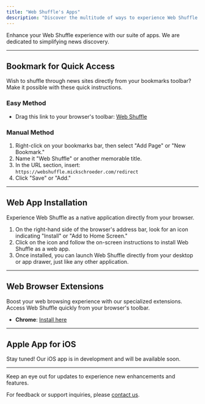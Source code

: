 ```yaml
---
title: "Web Shuffle's Apps"
description: "Discover the multitude of ways to experience Web Shuffle!"
---
```


Enhance your Web Shuffle experience with our suite of apps. We are dedicated to simplifying news discovery.

---
## Bookmark for Quick Access

Wish to shuffle through news sites directly from your bookmarks toolbar? Make it possible with these quick instructions.

### Easy Method

- Drag this link to your browser's toolbar: [Web Shuffle](https://webshuffle.mickschroeder.com/redirect)

### Manual Method

1. Right-click on your bookmarks bar, then select "Add Page" or "New Bookmark."
2. Name it "Web Shuffle" or another memorable title.
3. In the URL section, insert: `https://webshuffle.mickschroeder.com/redirect`
4. Click "Save" or "Add."
---
## Web App Installation

Experience Web Shuffle as a native application directly from your browser. 

1. On the right-hand side of the browser's address bar, look for an icon indicating "Install" or "Add to Home Screen."
2. Click on the icon and follow the on-screen instructions to install Web Shuffle as a web app.
3. Once installed, you can launch Web Shuffle directly from your desktop or app drawer, just like any other application.
---
## Web Browser Extensions

Boost your web browsing experience with our specialized extensions. Access Web Shuffle quickly from your browser's toolbar.

- **Chrome**: [Install here](https://chrome.google.com/webstore/detail/web-shuffle/lgokgkophalfnnapghjjckmeoboepfdj)
---
## Apple App for iOS

Stay tuned! Our iOS app is in development and will be available soon.

---

Keep an eye out for updates to experience new enhancements and features.

For feedback or support inquiries, please [contact us](mailto:webshuffle@mickschroeder.com).